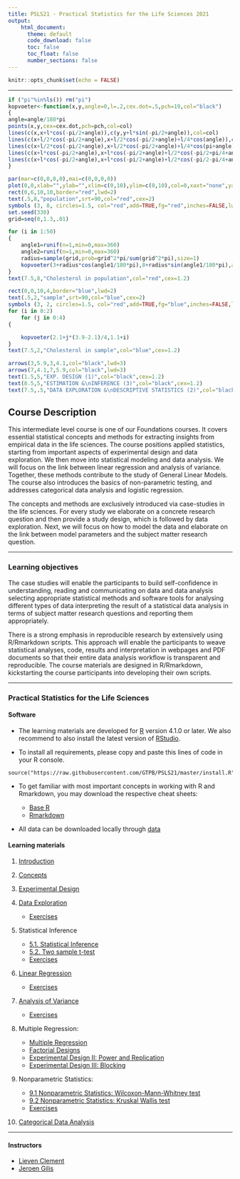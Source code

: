```yaml
---
title: PSLS21 - Practical Statistics for the Life Sciences 2021
output:
    html_document:
      theme: default
      code_download: false
      toc: false
      toc_float: false
      number_sections: false
---
```


```r
knitr::opts_chunk$set(echo = FALSE)
```

***


```r
if ("pi"%in%ls()) rm("pi")
kopvoeter<-function(x,y,angle=0,l=.2,cex.dot=.5,pch=19,col="black")
{
angle=angle/180*pi
points(x,y,cex=cex.dot,pch=pch,col=col)
lines(c(x,x+l*cos(-pi/2+angle)),c(y,y+l*sin(-pi/2+angle)),col=col)
lines(c(x+l/2*cos(-pi/2+angle),x+l/2*cos(-pi/2+angle)+l/4*cos(angle)),c(y+l/2*sin(-pi/2+angle),y+l/2*sin(-pi/2+angle)+l/4*sin(angle)),col=col)
lines(c(x+l/2*cos(-pi/2+angle),x+l/2*cos(-pi/2+angle)+l/4*cos(pi+angle)),c(y+l/2*sin(-pi/2+angle),y+l/2*sin(-pi/2+angle)+l/4*sin(pi+angle)),col=col)
lines(c(x+l*cos(-pi/2+angle),x+l*cos(-pi/2+angle)+l/2*cos(-pi/2+pi/4+angle)),c(y+l*sin(-pi/2+angle),y+l*sin(-pi/2+angle)+l/2*sin(-pi/2+pi/4+angle)),col=col)
lines(c(x+l*cos(-pi/2+angle),x+l*cos(-pi/2+angle)+l/2*cos(-pi/2-pi/4+angle)),c(y+l*sin(-pi/2+angle),y+l*sin(-pi/2+angle)+l/2*sin(-pi/2-pi/4+angle)),col=col)
}

par(mar=c(0,0,0,0),mai=c(0,0,0,0))
plot(0,0,xlab="",ylab="",xlim=c(0,10),ylim=c(0,10),col=0,xaxt="none",yaxt="none",axes=FALSE)
rect(0,6,10,10,border="red",lwd=2)
text(.5,8,"population",srt=90,col="red",cex=2)
symbols (3, 8, circles=1.5, col="red",add=TRUE,fg="red",inches=FALSE,lwd=2)
set.seed(330)
grid=seq(0,1.3,.01)

for (i in 1:50)
{
	angle1=runif(n=1,min=0,max=360)
	angle2=runif(n=1,min=0,max=360)
	radius=sample(grid,prob=grid^2*pi/sum(grid^2*pi),size=1)
	kopvoeter(3+radius*cos(angle1/180*pi),8+radius*sin(angle1/180*pi),angle=angle2)
}
text(7.5,8,"Cholesterol in population",col="red",cex=1.2)

rect(0,0,10,4,border="blue",lwd=2)
text(.5,2,"sample",srt=90,col="blue",cex=2)
symbols (3, 2, circles=1.5, col="red",add=TRUE,fg="blue",inches=FALSE,lwd=2)
for (i in 0:2)
	for (j in 0:4)
{

	kopvoeter(2.1+j*(3.9-2.1)/4,1.1+i)
}
text(7.5,2,"Cholesterol in sample",col="blue",cex=1.2)

arrows(3,5.9,3,4.1,col="black",lwd=3)
arrows(7,4.1,7,5.9,col="black",lwd=3)
text(1.5,5,"EXP. DESIGN (1)",col="black",cex=1.2)
text(8.5,5,"ESTIMATION &\nINFERENCE (3)",col="black",cex=1.2)
text(7.5,.5,"DATA EXPLORATION &\nDESCRIPTIVE STATISTICS (2)",col="black",cex=1.2)
```


## Course Description

This intermediate level course is one of our Foundations courses. It covers essential statistical concepts and methods for extracting insights from empirical data in the life sciences. The course positions applied statistics, starting from important aspects of experimental design and data exploration. We then move into statistical modeling and data analysis. We will focus on the link between linear regression and analysis of variance. Together, these methods contribute to the study of General Linear Models. The course also introduces the basics of non-parametric testing, and addresses categorical data analysis and logistic regression.

The concepts and methods are exclusively introduced via case-studies in the life sciences. For every study we elaborate on a concrete research question and then provide a study design, which is followed by data exploration. Next, we will focus on how to model the data and elaborate on the link between model parameters and the subject matter research question.

---

### Learning objectives

The case studies will enable the participants to build self-confidence in
understanding, reading and communicating on data and data analysis
selecting appropriate statistical methods and software tools for analysing different types of data
interpreting the result of a statistical data analysis in terms of subject matter research questions and reporting them appropriately.

There is a strong emphasis in reproducible research by extensively using R/Rmarkdown scripts. This approach will enable the participants to weave statistical analyses, code, results and interpretation in webpages and PDF documents so that their entire data analysis workflow is transparent and reproducible. The course materials are designed in R/Rmarkdown, kickstarting the course participants into developing their own scripts.

---

### Practical Statistics for the Life Sciences

#### Software

- The learning materials are developed for [R](https://www.r-project.org/) version 4.1.0 or later. We also recommend to also install the latest version of [RStudio](https://www.rstudio.com/products/rstudio/download/).

- To install all requirements, please copy and paste this lines of code in your R console.

```
source("https://raw.githubusercontent.com/GTPB/PSLS21/master/install.R")
```

- To get familiar with most important concepts in working with R and Rmarkdown, you may download the respective cheat sheets:

    - [Base R](http://github.com/rstudio/cheatsheets/raw/master/base-r.pdf)
    - [Rmarkdown](https://github.com/rstudio/cheatsheets/raw/master/rmarkdown.pdf)

- All data can be downloaded locally through
[data](assets/data.zip)



#### Learning materials

1. [Introduction](./01-intro.html)
2. [Concepts](./02-concepts.html)
3. [Experimental Design](./03-experimentalDesign.html)
    

4. [Data Exploration](./04-dataExploration.html)

    - [Exercises](./04_exercises.html)

5. Statistical Inference

    - [5.1. Statistical Inference](./05-statisticalInference.html)
    - [5.2. Two sample t-test](./05-statisticalInference-twosampleT.html)
    - [Exercises](./05_exercises.html)

6. [Linear Regression](./06-linearRegression.html)

    - [Exercises](./06_exercises.html)

7. [Analysis of Variance](./07-Anova.html)

    - [Exercises](./07_exercises.html)

8. Multiple Regression: 

    - [Multiple Regression](./08-MultipleRegression.html)
    - [Factorial Designs](./08-MultipleRegression-SpecificDesigns.html)
    - [Experimental Design II: Power and Replication](./08-experimentalDesignII.html)
    - [Experimental Design III: Blocking](./08-experimentalDesignIII.html)
    
9. Nonparametric Statistics:
    
    - [9.1 Nonparametric Statistics: Wilcoxon-Mann-Whitney test](./09-NonparametericStatistics-WilcoxonMannWithney.html)
    - [9.2 Nonparametric Statistics: Kruskal Wallis test](./09-NonparametericStatistics-KruskalWallis.html)
    - [Exercises](./049_exercises.html)
    
10. [Categorical Data Analysis](./10-categoricalDataAnalysis.html)


---

#### Instructors

 - [Lieven Clement](./instructors.html)
 - [Jeroen Gilis](./instructors.html)
